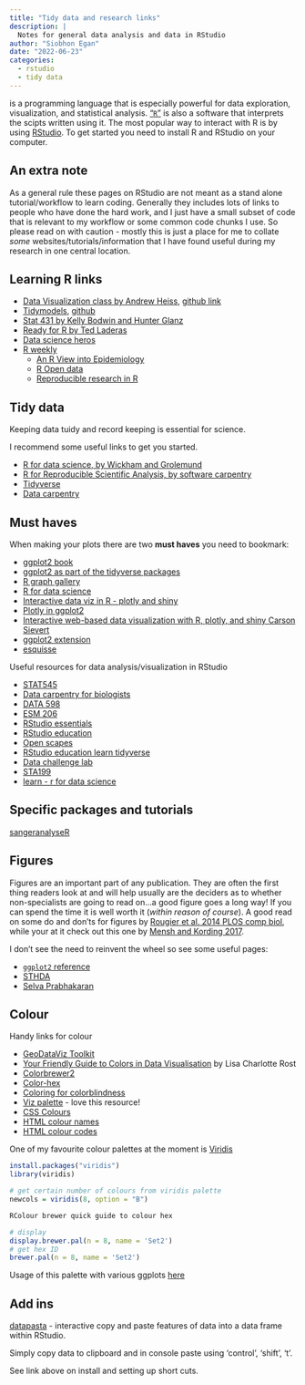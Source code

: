 ```yaml
---
title: "Tidy data and research links"
description: |
  Notes for general data analysis and data in RStudio
author: "Siobhon Egan"
date: "2022-06-23"
categories:
  - rstudio
  - tidy data
---
```


<i class="fab fa-r-project"></i> is a programming language that is especially powerful for data exploration, visualization, and statistical analysis. ["`R`"](http://www.r-project.org/) is also a software that interprets the scipts written using it. The most popular way to interact with R is by using [RStudio](http://www.rstudio.com/). To get started you need to install R and RStudio on your computer.

## An extra note

:::{.callout-note}
As a general rule these pages on RStudio are not meant as a stand alone tutorial/workflow to learn coding. Generally they includes lots of links to people who have done the hard work, and I just have a small subset of code that is relevant to my workflow or some common code chunks I use. So please read on with caution - mostly this is just a place for me to collate *some* websites/tutorials/information that I have found useful during my research in one central location.
:::

## Learning R links

-   [Data Visualization class by Andrew Heiss](https://datavizm20.classes.andrewheiss.com/), [github link](https://github.com/andrewheiss/datavizm20.classes.andrewheiss.com)
-   [Tidymodels](https://www.tidymodels.org/), [github](https://github.com/tidymodels/tidymodels.org)
-   [Stat 431 by Kelly Bodwin and Hunter Glanz](https://cal-poly-advanced-r.github.io/STAT-431/)
-   [Ready for R by Ted Laderas](https://ready4r.netlify.app/)
-   [Data science heros](https://livebook.datascienceheroes.com/)
-   [R weekly](https://rweekly.org/)
    -   [An R View into Epidemiology](https://rviews.rstudio.com/2020/05/20/some-r-resources-for-epidemiology/)
    -   [R Open data](https://ropensci.org/blog/2020/05/19/covid-19-open-data/)
    -   [Reproducible research in R](https://annakrystalli.me/rrresearchACCE20/)

## Tidy data

Keeping data tuidy and record keeping is essential for science.

I recommend some useful links to get you started.

-   [R for data science, by Wickham and Grolemund](https://r4ds.had.co.nz/)
-   [R for Reproducible Scientific Analysis, by software carpentry](http://swcarpentry.github.io/r-novice-gapminder/)
-   [Tidyverse](https://www.tidyverse.org/)
-   [Data carpentry](https://datacarpentry.org/)

## Must haves

<i class="fas fa-link"></i> When making your plots there are two **must haves** you need to bookmark:

-   [ggplot2 book](https://ggplot2-book.org/index.html)
-   [ggplot2 as part of the tidyverse packages](https://ggplot2.tidyverse.org/)
-   [R graph gallery](https://www.r-graph-gallery.com/)
-   [R for data science](https://r4ds.had.co.nz/)
-   [Interactive data viz in R - plotly and shiny](https://plotly-r.com/index.html)
-   [Plotly in ggplot2](https://plotly.com/ggplot2/getting-started/)
-   [Interactive web-based data visualization with R, plotly, and shiny Carson Sievert](https://plotly-r.com/index.html)
-   [ggplot2 extension](https://exts.ggplot2.tidyverse.org/gallery/)
-   [esquisse](https://dreamrs.github.io/esquisse/index.html)

Useful resources for data analysis/visualization in RStudio

-   [STAT545](https://stat545.com/)
-   [Data carpentry for biologists](https://datacarpentry.org/semester-biology/)
-   [DATA 598](https://canvas.uw.edu/courses/1354201)
-   [ESM 206](https://allisonhorst.github.io/)
-   [RStudio essentials](https://rstudio.com/collections/rstudio-essentials/)
-   [RStudio education](https://github.com/rstudio/education.rstudio.com)
-   [Open scapes](https://www.openscapes.org/resources/)
-   [RStudio education learn tidyverse](https://tourmaline.netlify.app/learn/)
-   [Data challenge lab](https://dcl-2017-04.github.io/curriculum/)
-   [STA199](http://www2.stat.duke.edu/courses/Spring18/Sta199/)
-   [learn - r for data science](https://github.com/rstudio/hugo-tourmaline/blob/master/exampleSite/content/learn/index.md)

## Specific packages and tutorials

[sangeranalyseR](https://sangeranalyser-documentation.readthedocs.io/en/latest/)

## Figures

Figures are an important part of any publication. They are often the first thing readers look at and will help usually are the deciders as to whether non-specialists are going to read on...a good figure goes a long way! If you can spend the time it is well worth it (*within reason of course*). A good read on some do and don'ts for figures by [Rougier et al. 2014 PLOS comp biol](https://doi.org/10.1371/journal.pcbi.1003833), while your at it check out this one by [Mensh and Kording 2017](https://journals.plos.org/ploscompbiol/article?id=10.1371/journal.pcbi.1005619).

<i class="fas fa-link"></i> I don't see the need to reinvent the wheel so see some useful pages:

-   [`ggplot2` reference](https://ggplot2.tidyverse.org/reference/index.html)
-   [STHDA](http://www.sthda.com/english/wiki/ggplot2-colors-how-to-change-colors-automatically-and-manually)
-   [Selva Prabhakaran](http://r-statistics.co/Top50-Ggplot2-Visualizations-MasterList-R-Code.html)

## Colour

<i class="fas fa-link"></i> Handy links for colour

-   [GeoDataViz Toolkit](https://github.com/OrdnanceSurvey/GeoDataViz-Toolkit/tree/master/Colours)
-   [Your Friendly Guide to Colors in Data Visualisation](https://blog.datawrapper.de/colorguide/) by Lisa Charlotte Rost
-   [Colorbrewer2](https://colorbrewer2.org/#type=sequential&scheme=BuGn&n=3)
-   [Color-hex](https://www.color-hex.com/)
-   [Coloring for colorblindness](https://davidmathlogic.com/colorblind/#%23D81B60-%231E88E5-%23FFC107-%23004D40)
-   [Viz palette](https://projects.susielu.com/viz-palette) - love this resource!
-   [CSS Colours](https://www.w3schools.com/cssref/css_colors.asp)
-   [HTML colour names](https://www.w3schools.com/colors/colors_names.asp)
-   [HTML colour codes](https://htmlcolorcodes.com/)

One of my favourite colour palettes at the moment is [Viridis](https://cran.r-project.org/web/packages/viridis/vignettes/intro-to-viridis.html)

```r
install.packages("viridis")
library(viridis)

# get certain number of colours from viridis palette
newcols = viridis(8, option = "B")

RColour brewer quick guide to colour hex

# display
display.brewer.pal(n = 8, name = 'Set2')
# get hex ID
brewer.pal(n = 8, name = 'Set2')
```

Usage of this palette with various ggplots [here](https://ggplot2.tidyverse.org/reference/scale_viridis.html)

## Add ins

[datapasta](https://milesmcbain.github.io/datapasta/) - interactive copy and paste features of data into a data frame within RStudio.

Simply copy data to clipboard and in console paste using 'control', 'shift', 't'.

See link above on install and setting up short cuts.
